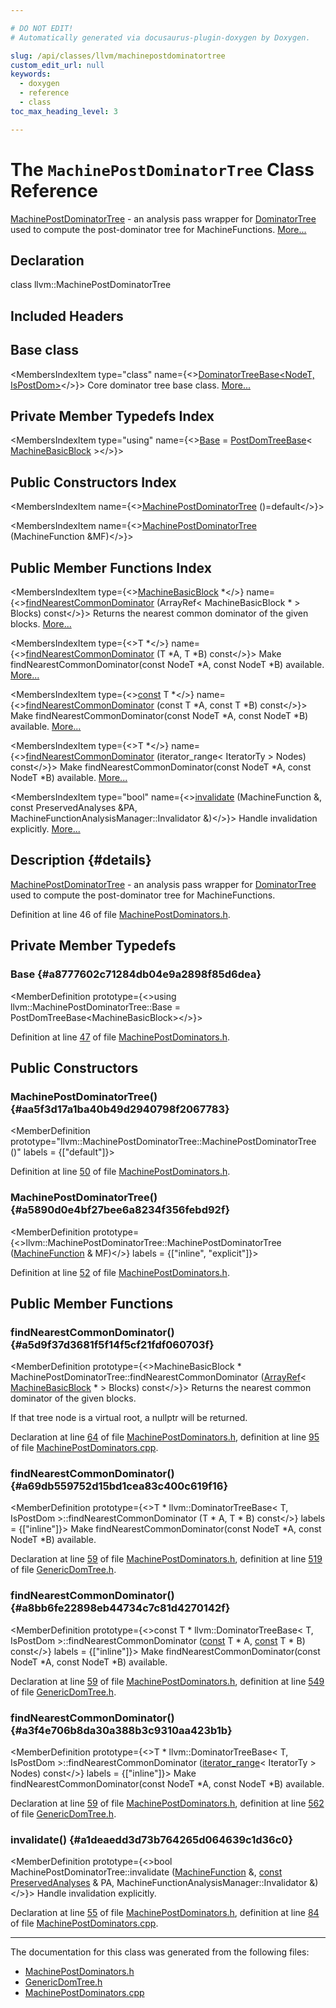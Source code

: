 ```yaml
---

# DO NOT EDIT!
# Automatically generated via docusaurus-plugin-doxygen by Doxygen.

slug: /api/classes/llvm/machinepostdominatortree
custom_edit_url: null
keywords:
  - doxygen
  - reference
  - class
toc_max_heading_level: 3

---
```





# The `MachinePostDominatorTree` Class Reference

<DoxygenPage pluginConfig={pluginConfig}>

<a href="/docs/api/classes/llvm/machinepostdominatortree">MachinePostDominatorTree</a> - an analysis pass wrapper for <a href="/docs/api/classes/llvm/dominatortree">DominatorTree</a> used to compute the post-dominator tree for MachineFunctions. <a href="#details">More...</a>

## Declaration

<CodeBlock>class llvm::MachinePostDominatorTree</CodeBlock>

## Included Headers

<IncludesList>
<IncludesListItem
  filePath="llvm/CodeGen/MachinePostDominators.h"
  permalink="/docs/api/files/include/include/llvm/include/llvm/codegen/machinepostdominators-h"
  isLocal="true" />
</IncludesList>

## Base class

<MembersIndex>

<MembersIndexItem
  type="class"
  name={<><a href="/docs/api/classes/llvm/dominatortreebase">DominatorTreeBase&lt;NodeT, IsPostDom&gt;</a></>}>
Core dominator tree base class. <a href="/docs/api/classes/llvm/dominatortreebase/#details">More...</a>
</MembersIndexItem>

</MembersIndex>

## Private Member Typedefs Index

<MembersIndex>

<MembersIndexItem
  type="using"
  name={<><a href="#a8777602c71284db04e9a2898f85d6dea">Base</a> = <a href="/docs/api/namespaces/llvm/#a42a6aebb3458a7c7e43d89338c1a6816">PostDomTreeBase</a>&lt; <a href="/docs/api/classes/llvm/machinebasicblock">MachineBasicBlock</a> &gt;</>}>
</MembersIndexItem>

</MembersIndex>

## Public Constructors Index

<MembersIndex>

<MembersIndexItem
  name={<><a href="#aa5f3d17a1ba40b49d2940798f2067783">MachinePostDominatorTree</a> ()=default</>}>
</MembersIndexItem>

<MembersIndexItem
  name={<><a href="#a5890d0e4bf27bee6a8234f356febd92f">MachinePostDominatorTree</a> (MachineFunction &amp;MF)</>}>
</MembersIndexItem>

</MembersIndex>

## Public Member Functions Index

<MembersIndex>

<MembersIndexItem
  type={<><a href="/docs/api/classes/llvm/machinebasicblock">MachineBasicBlock</a> &#42;</>}
  name={<><a href="#a5d9f37d3681f5f14f5cf21fdf060703f">findNearestCommonDominator</a> (ArrayRef&lt; MachineBasicBlock &#42; &gt; Blocks) const</>}>
Returns the nearest common dominator of the given blocks. <a href="#a5d9f37d3681f5f14f5cf21fdf060703f">More...</a>
</MembersIndexItem>

<MembersIndexItem
  type={<>T &#42;</>}
  name={<><a href="#a69db559752d15bd1cea83c400c619f16">findNearestCommonDominator</a> (T &#42;A, T &#42;B) const</>}>
Make findNearestCommonDominator(const NodeT &#42;A, const NodeT &#42;B) available. <a href="#a69db559752d15bd1cea83c400c619f16">More...</a>
</MembersIndexItem>

<MembersIndexItem
  type={<><a href="/docs/api/files/lib/lib/target/lib/target/aarch64/aarch64promoteconstant-cpp/#a90f8350fecae261c25be85d38b451bff">const</a> T &#42;</>}
  name={<><a href="#a8bb6fe22898eb44734c7c81d4270142f">findNearestCommonDominator</a> (const T &#42;A, const T &#42;B) const</>}>
Make findNearestCommonDominator(const NodeT &#42;A, const NodeT &#42;B) available. <a href="#a8bb6fe22898eb44734c7c81d4270142f">More...</a>
</MembersIndexItem>

<MembersIndexItem
  type={<>T &#42;</>}
  name={<><a href="#a3f4e706b8da30a388b3c9310aa423b1b">findNearestCommonDominator</a> (iterator&#95;range&lt; IteratorTy &gt; Nodes) const</>}>
Make findNearestCommonDominator(const NodeT &#42;A, const NodeT &#42;B) available. <a href="#a3f4e706b8da30a388b3c9310aa423b1b">More...</a>
</MembersIndexItem>

<MembersIndexItem
  type="bool"
  name={<><a href="#a1deaedd3d73b764265d064639c1d36c0">invalidate</a> (MachineFunction &amp;, const PreservedAnalyses &amp;PA, MachineFunctionAnalysisManager::Invalidator &amp;)</>}>
Handle invalidation explicitly. <a href="#a1deaedd3d73b764265d064639c1d36c0">More...</a>
</MembersIndexItem>

</MembersIndex>

## Description {#details}

<a href="/docs/api/classes/llvm/machinepostdominatortree">MachinePostDominatorTree</a> - an analysis pass wrapper for <a href="/docs/api/classes/llvm/dominatortree">DominatorTree</a> used to compute the post-dominator tree for MachineFunctions.

Definition at line 46 of file <a href="/docs/api/files/include/include/llvm/include/llvm/codegen/machinepostdominators-h">MachinePostDominators.h</a>.

<SectionDefinition>

## Private Member Typedefs

### Base {#a8777602c71284db04e9a2898f85d6dea}

<MemberDefinition
  prototype={<>using llvm::MachinePostDominatorTree::Base =  PostDomTreeBase&lt;MachineBasicBlock&gt;</>}>

Definition at line <a href="/docs/api/files/include/include/llvm/include/llvm/codegen/machinepostdominators-h/#l00047">47</a> of file <a href="/docs/api/files/include/include/llvm/include/llvm/codegen/machinepostdominators-h">MachinePostDominators.h</a>.
</MemberDefinition>

</SectionDefinition>

<SectionDefinition>

## Public Constructors

### MachinePostDominatorTree() {#aa5f3d17a1ba40b49d2940798f2067783}

<MemberDefinition
  prototype="llvm::MachinePostDominatorTree::MachinePostDominatorTree ()"
  labels = {["default"]}>

Definition at line <a href="/docs/api/files/include/include/llvm/include/llvm/codegen/machinepostdominators-h/#l00050">50</a> of file <a href="/docs/api/files/include/include/llvm/include/llvm/codegen/machinepostdominators-h">MachinePostDominators.h</a>.
</MemberDefinition>

### MachinePostDominatorTree() {#a5890d0e4bf27bee6a8234f356febd92f}

<MemberDefinition
  prototype={<>llvm::MachinePostDominatorTree::MachinePostDominatorTree (<a href="/docs/api/classes/llvm/machinefunction">MachineFunction</a> &amp; MF)</>}
  labels = {["inline", "explicit"]}>

Definition at line <a href="/docs/api/files/include/include/llvm/include/llvm/codegen/machinepostdominators-h/#l00052">52</a> of file <a href="/docs/api/files/include/include/llvm/include/llvm/codegen/machinepostdominators-h">MachinePostDominators.h</a>.
</MemberDefinition>

</SectionDefinition>

<SectionDefinition>

## Public Member Functions

### findNearestCommonDominator() {#a5d9f37d3681f5f14f5cf21fdf060703f}

<MemberDefinition
  prototype={<>MachineBasicBlock &#42; MachinePostDominatorTree::findNearestCommonDominator (<a href="/docs/api/classes/llvm/arrayref">ArrayRef</a>&lt; <a href="/docs/api/classes/llvm/machinebasicblock">MachineBasicBlock</a> &#42; &gt; Blocks) const</>}>
Returns the nearest common dominator of the given blocks.

If that tree node is a virtual root, a nullptr will be returned.

Declaration at line <a href="/docs/api/files/include/include/llvm/include/llvm/codegen/machinepostdominators-h/#l00064">64</a> of file <a href="/docs/api/files/include/include/llvm/include/llvm/codegen/machinepostdominators-h">MachinePostDominators.h</a>, definition at line <a href="/docs/api/files/lib/lib/codegen/machinepostdominators-cpp/#l00095">95</a> of file <a href="/docs/api/files/lib/lib/codegen/machinepostdominators-cpp">MachinePostDominators.cpp</a>.
</MemberDefinition>

### findNearestCommonDominator() {#a69db559752d15bd1cea83c400c619f16}

<MemberDefinition
  prototype={<>T &#42; llvm::DominatorTreeBase&lt; T, IsPostDom &gt;::findNearestCommonDominator (T &#42; A, T &#42; B) const</>}
  labels = {["inline"]}>
Make findNearestCommonDominator(const NodeT &#42;A, const NodeT &#42;B) available.

Declaration at line <a href="/docs/api/files/include/include/llvm/include/llvm/codegen/machinepostdominators-h/#l00059">59</a> of file <a href="/docs/api/files/include/include/llvm/include/llvm/codegen/machinepostdominators-h">MachinePostDominators.h</a>, definition at line <a href="/docs/api/files/include/include/llvm/include/llvm/support/genericdomtree-h/#l00519">519</a> of file <a href="/docs/api/files/include/include/llvm/include/llvm/support/genericdomtree-h">GenericDomTree.h</a>.
</MemberDefinition>

### findNearestCommonDominator() {#a8bb6fe22898eb44734c7c81d4270142f}

<MemberDefinition
  prototype={<>const T &#42; llvm::DominatorTreeBase&lt; T, IsPostDom &gt;::findNearestCommonDominator (<a href="/docs/api/files/lib/lib/target/lib/target/aarch64/aarch64promoteconstant-cpp/#a90f8350fecae261c25be85d38b451bff">const</a> T &#42; A, <a href="/docs/api/files/lib/lib/target/lib/target/aarch64/aarch64promoteconstant-cpp/#a90f8350fecae261c25be85d38b451bff">const</a> T &#42; B) const</>}
  labels = {["inline"]}>
Make findNearestCommonDominator(const NodeT &#42;A, const NodeT &#42;B) available.

Declaration at line <a href="/docs/api/files/include/include/llvm/include/llvm/codegen/machinepostdominators-h/#l00059">59</a> of file <a href="/docs/api/files/include/include/llvm/include/llvm/codegen/machinepostdominators-h">MachinePostDominators.h</a>, definition at line <a href="/docs/api/files/include/include/llvm/include/llvm/support/genericdomtree-h/#l00549">549</a> of file <a href="/docs/api/files/include/include/llvm/include/llvm/support/genericdomtree-h">GenericDomTree.h</a>.
</MemberDefinition>

### findNearestCommonDominator() {#a3f4e706b8da30a388b3c9310aa423b1b}

<MemberDefinition
  prototype={<>T &#42; llvm::DominatorTreeBase&lt; T, IsPostDom &gt;::findNearestCommonDominator (<a href="/docs/api/classes/llvm/iterator-range">iterator&#95;range</a>&lt; IteratorTy &gt; Nodes) const</>}
  labels = {["inline"]}>
Make findNearestCommonDominator(const NodeT &#42;A, const NodeT &#42;B) available.

Declaration at line <a href="/docs/api/files/include/include/llvm/include/llvm/codegen/machinepostdominators-h/#l00059">59</a> of file <a href="/docs/api/files/include/include/llvm/include/llvm/codegen/machinepostdominators-h">MachinePostDominators.h</a>, definition at line <a href="/docs/api/files/include/include/llvm/include/llvm/support/genericdomtree-h/#l00562">562</a> of file <a href="/docs/api/files/include/include/llvm/include/llvm/support/genericdomtree-h">GenericDomTree.h</a>.
</MemberDefinition>

### invalidate() {#a1deaedd3d73b764265d064639c1d36c0}

<MemberDefinition
  prototype={<>bool MachinePostDominatorTree::invalidate (<a href="/docs/api/classes/llvm/machinefunction">MachineFunction</a> &amp;, <a href="/docs/api/files/lib/lib/target/lib/target/aarch64/aarch64promoteconstant-cpp/#a90f8350fecae261c25be85d38b451bff">const</a> <a href="/docs/api/classes/llvm/preservedanalyses">PreservedAnalyses</a> &amp; PA, MachineFunctionAnalysisManager::Invalidator &amp;)</>}>
Handle invalidation explicitly.

Declaration at line <a href="/docs/api/files/include/include/llvm/include/llvm/codegen/machinepostdominators-h/#l00055">55</a> of file <a href="/docs/api/files/include/include/llvm/include/llvm/codegen/machinepostdominators-h">MachinePostDominators.h</a>, definition at line <a href="/docs/api/files/lib/lib/codegen/machinepostdominators-cpp/#l00084">84</a> of file <a href="/docs/api/files/lib/lib/codegen/machinepostdominators-cpp">MachinePostDominators.cpp</a>.
</MemberDefinition>

</SectionDefinition>

<hr/>

The documentation for this class was generated from the following files:

<ul>
<li><a href="/docs/api/files/include/include/llvm/include/llvm/codegen/machinepostdominators-h">MachinePostDominators.h</a></li>
<li><a href="/docs/api/files/include/include/llvm/include/llvm/support/genericdomtree-h">GenericDomTree.h</a></li>
<li><a href="/docs/api/files/lib/lib/codegen/machinepostdominators-cpp">MachinePostDominators.cpp</a></li>
</ul>

</DoxygenPage>
